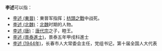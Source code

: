'''李述'''可以指：
*[[李述_(東晉)|李述 (東晉)]]：東晉军指挥；[[枋頭之戰|枋頭之戰]]中战死。
*[[李述_(北魏)|李述 (北魏)]]：[[北魏|北魏]]时期的人物。
*[[李述_(唐)|李述 (唐)]]：[[唐代宗|唐代宗]]之子，睦王。
*[[李述_(景泰進士)|李述 (景泰進士)]]，景泰五年甲戌科進士
*[[李述_(1944年)|李述 (1944年)]]，长春市人大常委会主任，党组书记，第十届全国人大代表

{{disambig|Cat=二字李姓人名消歧義|shu}}